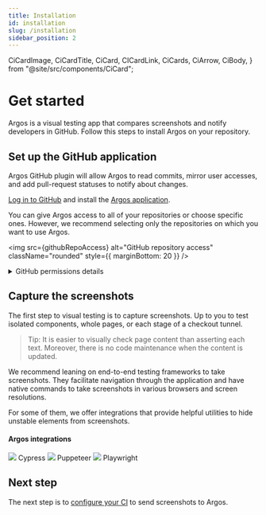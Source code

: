 ```yaml
---
title: Installation
id: installation
slug: /installation
sidebar_position: 2
---
```


  CiCardImage,
  CiCardTitle,
  CiCard,
  CICardLink,
  CiCards,
  CiArrow,
  CiBody,
} from "@site/src/components/CiCard";

# Get started

Argos is a visual testing app that compares screenshots and notify developers in GitHub. Follow this steps to install Argos on your repository.

## Set up the GitHub application​

Argos GitHub plugin will allow Argos to read commits, mirror user accesses, and add pull-request statuses to notify about changes.

[Log in to GitHub](https://github.com/login) and install the [Argos application](https://github.com/apps/argos-ci).

You can give Argos access to all of your repositories or choose specific ones. However, we recommend selecting only the repositories on which you want to use Argos.

<img
  src={githubRepoAccess}
  alt="GitHub repository access"
  className="rounded"
  style={{ marginBottom: 20 }}
/>

<details>
  <summary>GitHub permissions details</summary>
  <ul>
    <li>
      <b>Contents</b> — to find a common commit ancestor between branches
    </li>
    <li>
      <b>Statuses</b> — to add status on commit
    </li>
    <li>
      <b>Pull requests</b> — to add a comment in pull requests
    </li>
    <li>
      <b>Actions</b> — to allow tokenless authentication
    </li>
  </ul>
</details>

## Capture the screenshots

The first step to visual testing is to capture screenshots. Up to you to test isolated components, whole pages, or each stage of a checkout tunnel.

> Tip: It is easier to visually check page content than asserting each text. Moreover, there is no code maintenance when the content is updated.

We recommend leaning on end-to-end testing frameworks to take screenshots. They facilitate navigation through the application and have native commands to take screenshots in various browsers and screen resolutions.

For some of them, we offer integrations that provide helpful utilities to hide unstable elements from screenshots.

#### Argos integrations

<CiCards>
  <CICardLink href="/cypress">
    <CiCard>
      <CiBody>
        <CiCardImage>
          <img src={CypressLogo} />
        </CiCardImage>
        <CiCardTitle>Cypress</CiCardTitle>
      </CiBody>
      <CiArrow />
    </CiCard>
  </CICardLink>
  <CICardLink href="/puppeteer">
    <CiCard>
      <CiBody>
        <CiCardImage>
          <img src={PuppeteerLogo} style={{ maxHeight: 25, margin: "auto" }} />
        </CiCardImage>
        <CiCardTitle>Puppeteer</CiCardTitle>
      </CiBody>
      <CiArrow />
    </CiCard>
  </CICardLink>
  <CICardLink href="/playwright">
    <CiCard>
      <CiBody>
        <CiCardImage>
          <img src={PlaywrightLogo} />
        </CiCardImage>
        <CiCardTitle>Playwright</CiCardTitle>
      </CiBody>
      <CiArrow />
    </CiCard>
  </CICardLink>
</CiCards>

## Next step

The next step is to [configure your CI](/configure-ci) to send screenshots to Argos.
